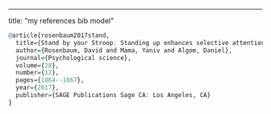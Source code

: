 ---
title: "my references bib model"
```r
@article{rosenbaum2017stand,
  title={Stand by your Stroop: Standing up enhances selective attention and cognitive control},
  author={Rosenbaum, David and Mama, Yaniv and Algom, Daniel},
  journal={Psychological science},
  volume={28},
  number={12},
  pages={1864--1867},
  year={2017},
  publisher={SAGE Publications Sage CA: Los Angeles, CA}
}
```

